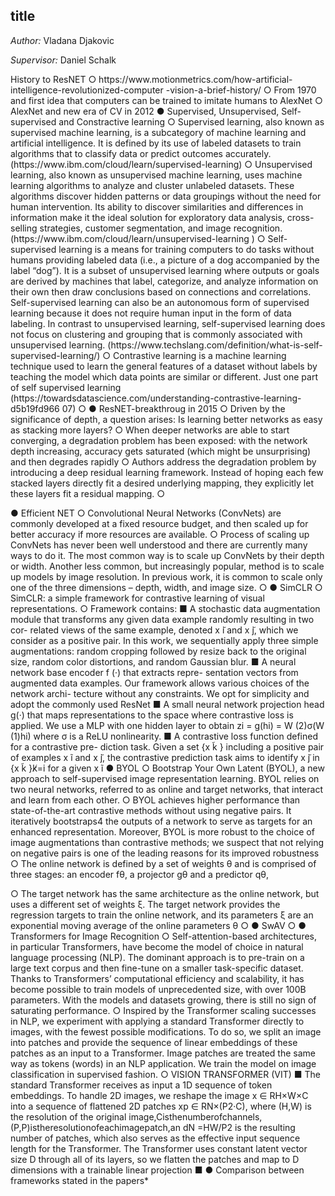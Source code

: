 ## title 

*Author: * Vladana Djakovic

*Supervisor:* Daniel Schalk

History to ResNET
○ https://www.motionmetrics.com/how-artificial-intelligence-revolutionized-computer
-vision-a-brief-history/
○ From 1970 and first idea that computers can be trained to imitate humans to AlexNet
○ AlexNet and new era of CV in 2012
● Supervised, Unsupervised, Self-supervised and Constractive learning
○ Supervised learning, also known as supervised machine learning, is a subcategory of machine learning and artificial intelligence. It is defined by its use of labeled datasets to train algorithms that to classify data or predict outcomes accurately. (https://www.ibm.com/cloud/learn/supervised-learning)
○ Unsupervised learning, also known as unsupervised machine learning, uses machine learning algorithms to analyze and cluster unlabeled datasets. These algorithms discover hidden patterns or data groupings without the need for human intervention. Its ability to discover similarities and differences in information make it the ideal solution for exploratory data analysis, cross-selling strategies, customer segmentation, and image recognition. (https://www.ibm.com/cloud/learn/unsupervised-learning )
○ Self-supervised learning is a means for training computers to do tasks without humans providing labeled data (i.e., a picture of a dog accompanied by the label “dog”). It is a subset of unsupervised learning where outputs or goals are derived by machines that label, categorize, and analyze information on their own then draw conclusions based on connections and correlations.
Self-supervised learning can also be an autonomous form of supervised learning because it does not require human input in the form of data labeling. In contrast to unsupervised learning, self-supervised learning does not focus on clustering and grouping that is commonly associated with unsupervised learning. (https://www.techslang.com/definition/what-is-self-supervised-learning/)
○ Contrastive learning is a machine learning technique used to learn the general features of a dataset without labels by teaching the model which data points are similar or different. Just one part of self supervised learning (https://towardsdatascience.com/understanding-contrastive-learning-d5b19fd966 07)
○
● ResNET-breakthroug in 2015
○ Driven by the significance of depth, a question arises: Is learning better networks as easy as stacking more layers?
○ When deeper networks are able to start converging, a degradation problem has been exposed: with the network depth increasing, accuracy gets saturated (which might be unsurprising) and then degrades rapidly
○ Authors address the degradation problem by introducing a deep residual learning framework. Instead of hoping each few stacked layers directly fit a desired underlying mapping, they explicitly let these layers fit a residual mapping.
○
    
 ● Efficient NET
○ Convolutional Neural Networks (ConvNets) are commonly developed at a fixed
resource budget, and then scaled up for better accuracy if more resources are
available.
○ Process of scaling up ConvNets has never been well understood and there are
currently many ways to do it. The most common way is to scale up ConvNets by their depth or width. Another less common, but increasingly popular, method is to scale up models by image resolution. In previous work, it is common to scale only one of the three dimensions – depth, width, and image size.
○
● SimCLR
○ SimCLR: a simple framework for contrastive learning of visual representations.
○ Framework contains:
■ A stochastic data augmentation module that transforms any given data example randomly resulting in two cor- related views of the same example, denoted x ̃i and x ̃j, which we consider as a positive pair. In this work, we sequentially apply three simple augmentations: random cropping followed by resize back to the original size, random color distortions, and random Gaussian blur.
■ A neural network base encoder f (·) that extracts repre- sentation vectors from augmented data examples. Our framework allows various choices of the network archi- tecture without any constraints. We opt for simplicity and adopt the commonly used ResNet
■ A small neural network projection head g(·) that maps representations to the space where contrastive loss is applied. We use a MLP with one hidden layer to obtain zi = g(hi) = W (2)σ(W (1)hi) where σ is a ReLU nonlinearity.
■ A contrastive loss function defined for a contrastive pre- diction task. Given a set {x k̃ } including a positive pair of examples x ĩ and x ̃j, the contrastive prediction task aims to identify x ̃j in {x k̃ }k̸=i for a given x ĩ
● BYOL
○ Bootstrap Your Own Latent (BYOL), a new approach to self-supervised image
representation learning. BYOL relies on two neural networks, referred to as
online and target networks, that interact and learn from each other.
○ BYOL achieves higher performance than state-of-the-art contrastive methods
without using negative pairs. It iteratively bootstraps4 the outputs of a network to serve as targets for an enhanced representation. Moreover, BYOL is more robust to the choice of image augmentations than contrastive methods; we suspect that not relying on negative pairs is one of the leading reasons for its improved robustness
○ The online network is defined by a set of weights θ and is comprised of three stages: an encoder fθ, a projector gθ and a predictor qθ,

○ The target network has the same architecture as the online network, but uses a different set of weights ξ. The target network provides the regression targets to train the online network, and its parameters ξ are an exponential moving average of the online parameters θ
○ ● SwAV
○
● Transformers for Image Recognition
○ Self-attention-based architectures, in particular Transformers, have become the model of choice in natural language processing (NLP). The dominant approach is to pre-train on a large text corpus and then fine-tune on a smaller task-specific dataset. Thanks to Transformers’ computational efficiency and scalability, it has become possible to train models of unprecedented size, with over 100B parameters. With the models and datasets growing, there is still no sign of saturating performance.
○ Inspired by the Transformer scaling successes in NLP, we experiment with applying a standard Transformer directly to images, with the fewest possible modifications. To do so, we split an image into patches and provide the sequence of linear embeddings of these patches as an input to a Transformer. Image patches are treated the same way as tokens (words) in an NLP application. We train the model on image classification in supervised fashion.
○ VISION TRANSFORMER (VIT)
■ The standard Transformer receives as input a 1D sequence of token
embeddings. To handle 2D images, we reshape the image x ∈ RH×W×C into a sequence of flattened 2D patches xp ∈ RN×(P2·C), where (H,W) is the resolution of the original image,Cisthenumberofchannels,(P,P)istheresolutionofeachimagepatch,an dN =HW/P2 is the resulting number of patches, which also serves as the effective input sequence length for the Transformer. The Transformer uses constant latent vector size D through all of its layers, so we flatten the patches and map to D dimensions with a trainable linear projection
■
● Comparison between frameworks stated in the papers*
